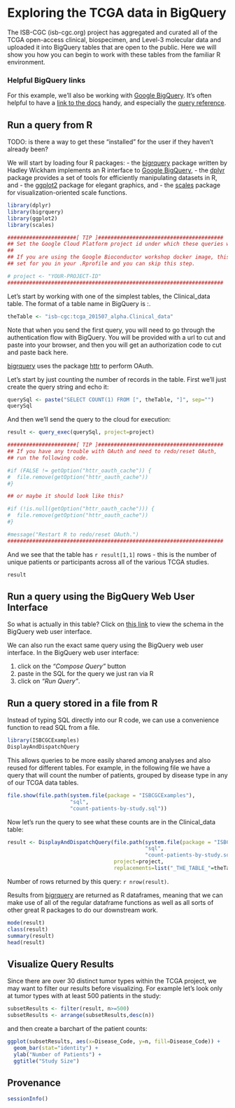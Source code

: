 # Exploring the TCGA data in BigQuery

The ISB-CGC (isb-cgc.org) project has aggregated and curated all of the TCGA open-access clinical, biospecimen, and Level-3 molecular data and uploaded it into BigQuery tables that are open to the public.  Here we will show you how you can begin to work with these tables from the familiar R environment.

### Helpful BigQuery links

For this example, we'll also be working with [Google BigQuery](https://cloud.google.com/bigquery/). It's often helpful to have a [link to the docs](https://cloud.google.com/bigquery/what-is-bigquery) handy, and especially the [query reference](https://cloud.google.com/bigquery/query-reference).

## Run a query from R
TODO: is there a way to get these "installed" for the user if they haven't already been?

We will start by loading four R packages:
- the [bigrquery](https://github.com/hadley/bigrquery) package written by Hadley Wickham implements an R interface to [Google BigQuery](https://cloud.google.com/bigquery/),
- the [dplyr](https://github.com/hadley/dplyr) package provides a set of tools for efficiently manipulating datasets in R, and
- the [ggplot2](https://github.com/hadley/ggplot2) package for elegant graphics, and
- the [scales](https://github.com/hadley/scales) package for visualization-oriented scale functions.

```r
library(dplyr)
library(bigrquery)
library(ggplot2)
library(scales)
```

```r
######################[ TIP ]########################################
## Set the Google Cloud Platform project id under which these queries will run.
## 
## If you are using the Google Bioconductor workshop docker image, this is already
## set for you in your .Rprofile and you can skip this step.

# project <- "YOUR-PROJECT-ID"
#####################################################################
```

Let's start by working with one of the simplest tables, the Clinical_data table.  The format of a table name in BigQuery is <project_name>:<dataset_name>.<table_name>

```r
theTable <- "isb-cgc:tcga_201507_alpha.Clinical_data"
```

Note that when you send the first query, you will need to go through the authentication flow with BigQuery.  You will be provided with a url to cut and  paste into your browser, and then you will get an authorization code to cut and paste back here.

[bigrquery](https://github.com/hadley/bigrquery) uses the package [httr](https://github.com/hadley/httr) to perform OAuth.

Let's start by just counting the number of records in the table.
First we'll just create the query string and echo it:
```r
querySql <- paste("SELECT COUNT(1) FROM [", theTable, "]", sep="")
querySql
```

And then we'll send the query to the cloud for execution:
```r
result <- query_exec(querySql, project=project)
```


```r
######################[ TIP ]########################################
## If you have any trouble with OAuth and need to redo/reset OAuth,
## run the following code.

#if (FALSE != getOption("httr_oauth_cache")) {
#  file.remove(getOption("httr_oauth_cache"))
#}

## or maybe it should look like this?

#if (!is.null(getOption("httr_oauth_cache"))) {
#  file.remove(getOption("httr_oauth_cache"))
#}

#message("Restart R to redo/reset OAuth.")
#####################################################################
```

And we see that the table has `r result[1,1]` rows - this is the number of unique patients or participants across all of the various TCGA studies.
```r
result
```

## Run a query using the BigQuery Web User Interface

So what is actually in this table?  Click on [this link](https://bigquery.cloud.google.com/table/isb-cgc:tcga_201507_alpha.Clinical_data) to view the schema in the BigQuery web user interface.

We can also run the exact same query using the BigQuery web user interface.  In the BigQuery web user interface:

 (1) click on the *"Compose Query"* button
 (2) paste in the SQL for the query we just ran via R
 (3) click on *"Run Query"*.

## Run a query stored in a file from R

Instead of typing SQL directly into our R code, we can use a convenience function to read SQL from a file.
```r
library(ISBCGCExamples)
DisplayAndDispatchQuery
```

This allows queries to be more easily shared among analyses and also reused for different tables.  For example, in the following file we have a query that will count the number of patients, grouped by disease type in any of our TCGA data tables.
```r
file.show(file.path(system.file(package = "ISBCGCExamples"),
                    "sql",
                    "count-patients-by-study.sql"))
```

Now let's run the query to see what these counts are in the Clinical_data table:
```r
result <- DisplayAndDispatchQuery(file.path(system.file(package = "ISBCGCExamples"),
                                            "sql",
                                            "count-patients-by-study.sql"),
                                  project=project,
                                  replacements=list("_THE_TABLE_"=theTable))
```
Number of rows returned by this query: `r nrow(result)`.

Results from [bigrquery](https://github.com/hadley/bigrquery) are returned as R dataframes, meaning that we can make use of all of the regular dataframe functions as well as all sorts of other great R packages to do our downstream work. 
```r
mode(result)
class(result)
summary(result)
head(result)
```

## Visualize Query Results

Since there are over 30 distinct tumor types within the TCGA project, we may want to filter our results before visualizing.  For example let's look only at tumor types with at least 500 patients in the study:

```r
subsetResults <- filter(result, n>=500)
subsetResults <- arrange(subsetResults,desc(n))
```

and then create a barchart of the patient counts:

```r
ggplot(subsetResults, aes(x=Disease_Code, y=n, fill=Disease_Code)) +
  geom_bar(stat="identity") +
  ylab("Number of Patients") +
  ggtitle("Study Size")
```

## Provenance
```r
sessionInfo()
```

